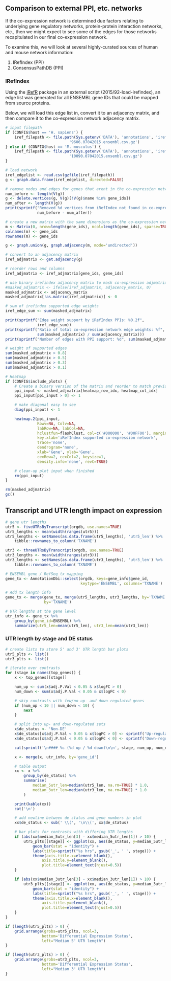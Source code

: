 Comparison to external PPI, etc. networks
-----------------------------------------

If the co-expression network is determined due factors relating to underlying
gene regulatory networks, protein-protein interaction networks, etc., then we
might expect to see some of the edges for those networks recapitulated in our
final co-expression network.

To examine this, we will look at several highly-curated sources of human and
mouse network information:

1. IRefIndex (PPI)
2. ConsensusPathDB (PPI)

### IRefIndex

Using the [iRefR](http://irefindex.org/wiki/index.php?title=iRefR) package in
an external script (2015/92-load-irefindex), an edge list was generated for all
ENSEMBL gene IDs that could be mapped from source proteins.

Below, we will load this edge list in, convert it to an adjacency matrix, and
then compare it to the co-expression network adjacency matrix.

```r
# input filepath
if (CONFIG$host == 'H. sapiens') {
    iref_filepath <- file.path(Sys.getenv('DATA'), 'annotations', 'irefindex', '14.0',
                            '9606.07042015.ensembl.csv.gz')
} else if (CONFIG$host == 'M. musculus') {
    iref_filepath <- file.path(Sys.getenv('DATA'), 'annotations', 'irefindex', '14.0',
                            '10090.07042015.ensembl.csv.gz')
}

# load network
iref_edgelist <- read.csv(gzfile(iref_filepath))
g <- graph.data.frame(iref_edgelist, directed=FALSE)

# remove nodes and edges for genes that arent in the co-expression network
num_before <- length(V(g))
g <- delete.vertices(g, V(g)[!V(g)$name %in% gene_ids])
num_after <- length(V(g))
print(sprintf("Removed %d vertices from iRefIndex not found in co-expression network", 
              num_before - num_after))

# create a new matrix with the same dimensions as the co-expression network
m <- Matrix(0, nrow=length(gene_ids), ncol=length(gene_ids), sparse=TRUE)
colnames(m) <- gene_ids
rownames(m) <- gene_ids

g <- graph.union(g, graph.adjacency(m, mode='undirected'))

# convert to an adjacency matrix
iref_adjmatrix <- get.adjacency(g)

# reorder rows and columns
iref_adjmatrix <- iref_adjmatrix[gene_ids, gene_ids]

# use binary irefindex adjacency matrix to mask co-expression adjmatrix
#masked_adjmatrix <- ifelse(iref_adjmatrix, adjacency_matrix, 0)
masked_adjmatrix <- adjacency_matrix
masked_adjmatrix[!as.matrix(iref_adjmatrix)] <- 0
```

```r
# sum of irefindex supported edge weights
iref_edge_sum <- sum(masked_adjmatrix)

print(sprintf("Edge weight support by iRefIndex PPIs: %0.2f",
              iref_edge_sum))
print(sprintf("Ratio of total co-expression network edge weights: %f",
              sum(masked_adjmatrix) / sum(adjacency_matrix)))
print(sprintf("Number of edges with PPI support: %d", sum(masked_adjmatrix > 0)))

# weight of supported edges
sum(masked_adjmatrix > 0.8)
sum(masked_adjmatrix > 0.5)
sum(masked_adjmatrix > 0.3)
sum(masked_adjmatrix > 0.1)

# Heatmap
if (CONFIG$include_plots) {
    # Create a binary version of the matrix and reorder to match previous heatmaps
    ppi_input <- masked_adjmatrix[heatmap_row_idx, heatmap_col_idx]
    ppi_input[ppi_input > 0] <- 1

    # make diagonal easy to see
    diag(ppi_input) <- 1

    heatmap.2(ppi_input, 
              Rowv=NA, Colv=NA,
              labRow=NA, labCol=NA, 
              hclustfun=flashClust, col=c('#000000', '#00FF00'), margin=c(7,7),
              key.xlab='iRefIndex supported co-expression network',
              trace='none',
              dendrogram='none',
              xlab='Gene', ylab='Gene',
              cexRow=2, cexCol=2, keysize=1,
              density.info='none', revC=TRUE)

    # clean-up plot input when finished
    rm(ppi_input)
}
```

```r
rm(masked_adjmatrix)
gc()
```

Transcript and UTR length impact on expression
----------------------------------------------

```r
# gene utr lengths
utr5 <- fiveUTRsByTranscript(orgdb, use.names=TRUE)
utr5_lengths <- mean(width(ranges(utr5)))
utr5_lengths <- setNames(as.data.frame(utr5_lengths), 'utr5_len') %>%
    tibble::rownames_to_column('TXNAME')

utr3 <- threeUTRsByTranscript(orgdb, use.names=TRUE)
utr3_lengths <- mean(width(ranges(utr3)))
utr3_lengths <- setNames(as.data.frame(utr3_lengths), 'utr3_len') %>%
    tibble::rownames_to_column('TXNAME')

# ENSEMBL gene / RefSeq tx mapping
gene_tx <- AnnotationDbi::select(orgdb, keys=gene_info$gene_id,
                                 keytype='ENSEMBL', columns='TXNAME')

# Add tx length info
gene_tx <- merge(gene_tx, merge(utr5_lengths, utr3_lengths, by='TXNAME'),
                 by='TXNAME')

# UTR lengths at the gene level
utr_info <- gene_tx %>% 
    group_by(gene_id=ENSEMBL) %>%
    summarize(utr5_len=mean(utr5_len), utr3_len=mean(utr3_len))
```

### UTR length by stage and DE status

```r
# create lists to store 5' and 3' UTR length bar plots
utr5_plts <- list()
utr3_plts <- list()

# iterate over contrasts
for (stage in names(top_genes)) {
    x <- top_genes[[stage]]

    num_up <- sum(x$adj.P.Val < 0.05 & x$logFC > 0)
    num_down <- sum(x$adj.P.Val < 0.05 & x$logFC < 0)

    # skip contrasts with few/no up- and down-regulated genes
    if (num_up < 10 || num_down < 10) {
        next
    }

    # split into up- and down-regulated sets
    x$de_status <- 'Non-DE'
    x$de_status[x$adj.P.Val < 0.05 & x$logFC > 0] <- sprintf('Up-regulated (%d genes)', num_up)
    x$de_status[x$adj.P.Val < 0.05 & x$logFC < 0] <- sprintf('Down-regulated (%d genes)', num_down)

    cat(sprintf('\n#### %s (%d up / %d down)\n\n', stage, num_up, num_down))

    x <- merge(x, utr_info, by='gene_id') 

    # table output
    xx <- x %>% 
        group_by(de_status) %>%
        summarise(
            median_5utr_len=median(utr5_len, na.rm=TRUE) * 1.0,
            median_3utr_len=median(utr3_len, na.rm=TRUE) * 1.0
        )

    print(kable(xx))
    cat('\n')

    # add newline between de status and gene numbers in plot
    xx$de_status <- sub(' \\(', '\n\\(', xx$de_status)

    # bar plots for contrasts with differing UTR lengths
    if (abs(xx$median_5utr_len[3] - xx$median_5utr_len[1]) > 10) {    
        utr5_plts[[stage]] <- ggplot(xx, aes(de_status, y=median_5utr_len)) +
            geom_bar(stat = "identity") +
            labs(title=sprintf("%s hrs", gsub('_', ' ', stage))) +
            theme(axis.title.x=element_blank(),
                axis.title.y=element_blank(),
                plot.title=element_text(hjust=0.5))
    }

    if (abs(xx$median_3utr_len[3] - xx$median_3utr_len[1]) > 10) {    
        utr3_plts[[stage]] <- ggplot(xx, aes(de_status, y=median_3utr_len)) +
            geom_bar(stat = "identity") +
            labs(title=sprintf("%s hrs", gsub('_', ' ', stage))) +
            theme(axis.title.x=element_blank(),
                axis.title.y=element_blank(),
                plot.title=element_text(hjust=0.5))
    }
}
```

```r
if (length(utr5_plts) > 0) {
    grid.arrange(grobs=utr5_plts, ncol=3,
                bottom='Differential Expression Status',
                left="Median 5' UTR length")
}
```

```r
if (length(utr3_plts) > 0) {
    grid.arrange(grobs=utr3_plts, ncol=3,
                bottom='Differential Expression Status',
                left="Median 3' UTR length")
}
```

